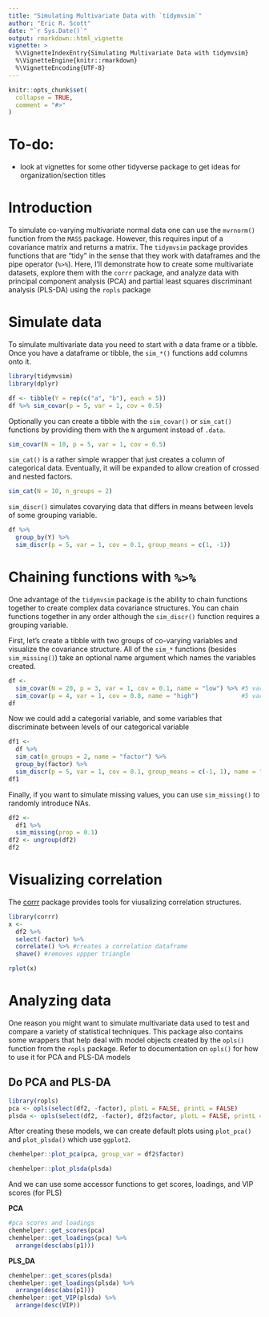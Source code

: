 ```yaml
---
title: "Simulating Multivariate Data with `tidymvsim`"
author: "Eric R. Scott"
date: "`r Sys.Date()`"
output: rmarkdown::html_vignette
vignette: >
  %\VignetteIndexEntry{Simulating Multivariate Data with tidymvsim}
  %\VignetteEngine{knitr::rmarkdown}
  %\VignetteEncoding{UTF-8}
---
```


```r
knitr::opts_chunk$set(
  collapse = TRUE,
  comment = "#>"
)
```

# To-do:

- look at vignettes for some other tidyverse package to get ideas for organization/section titles

# Introduction

To simulate co-varying multivariate normal data one can use the `mvrnorm()` function from the `MASS` package. However, this requires input of a covariance matrix and returns a matrix.  The `tidymvsim` package provides functions that are "tidy" in the sense that they work with dataframes and the pipe operator (`%>%`).  Here, I'll demonstrate how to create some multivariate datasets, explore them with the `corrr` package, and analyze data with principal component analysis (PCA) and partial least squares discriminant analysis (PLS-DA) using the `ropls` package


# Simulate data

To simulate multivariate data you need to start with a data frame or a tibble.  Once you have a dataframe or tibble, the `sim_*()` functions add columns onto it.

```r
library(tidymvsim)
library(dplyr)

df <- tibble(Y = rep(c("a", "b"), each = 5))
df %>% sim_covar(p = 5, var = 1, cov = 0.5)
```


Optionally you can create a tibble with the `sim_covar()` or `sim_cat()` functions by providing them with the `N`  argument instead of `.data`.

```r
sim_covar(N = 10, p = 5, var = 1, cov = 0.5)
```

`sim_cat()` is a rather simple wrapper that just creates a column of categorical data. Eventually, it will be expanded to allow creation of crossed and nested factors.

```r
sim_cat(N = 10, n_groups = 2)
```

`sim_discr()` simulates covarying data that differs in means between levels of some grouping variable.

```r
df %>%
  group_by(Y) %>% 
  sim_discr(p = 5, var = 1, cov = 0.1, group_means = c(1, -1))
```


# Chaining functions with `%>%`

One advantage of the `tidymvsim` package is the ability to chain functions together to create complex data covariance structures. You can chain functions together in any order although the `sim_discr()` function requires a grouping variable.

First, let's create a tibble with two groups of co-varying variables and visualize the covariance structure. All of the `sim_*` functions (besides `sim_missing()`) take an optional name argument which names the variables created.

```r
df <-
  sim_covar(N = 20, p = 3, var = 1, cov = 0.1, name = "low") %>% #5 variables with low covariance
  sim_covar(p = 4, var = 1, cov = 0.8, name = "high")            #5 variables with high covariance
df
```

Now we could add a categorial variable, and some variables that discriminate between levels of our categorical variable

```r
df1 <-
  df %>% 
  sim_cat(n_groups = 2, name = "factor") %>% 
  group_by(factor) %>% 
  sim_discr(p = 5, var = 1, cov = 0.1, group_means = c(-1, 1), name = "discr")
df1
```

Finally, if you want to simulate missing values, you can use `sim_missing()` to randomly introduce NAs.

```r
df2 <-
  df1 %>% 
  sim_missing(prop = 0.1)
df2 <- ungroup(df2)
df2
```

# Visualizing correlation

The [corrr](https://github.com/drsimonj/corrr) package provides tools for viusalizing correlation structures.

```r
library(corrr)
x <-
  df2 %>%
  select(-factor) %>% 
  correlate() %>% #creates a correlation dataframe
  shave() #removes uppper triangle
```

```r
rplot(x) 
```

# Analyzing data

One reason you might want to simulate multivariate data used to test and compare a variety of statistical techniques. This package also contains some wrappers that help deal with model objects created by the `opls()` function from the `ropls` package. Refer to documentation on `opls()` for how to use it for PCA and PLS-DA models

## Do PCA and PLS-DA

```r
library(ropls)
pca <- opls(select(df2, -factor), plotL = FALSE, printL = FALSE)
plsda <- opls(select(df2, -factor), df2$factor, plotL = FALSE, printL = FALSE, predI = 2)
```

After creating these models, we can create default plots using `plot_pca()` and `plot_plsda()` which use `ggplot2`.

```r
chemhelper::plot_pca(pca, group_var = df2$factor)
```

```r
chemhelper::plot_plsda(plsda)
```

And we can use some accessor functions to get scores, loadings, and VIP scores (for PLS)

**PCA**

```r
#pca scores and loadings
chemhelper::get_scores(pca)
chemhelper::get_loadings(pca) %>%
  arrange(desc(abs(p1)))
```

**PLS_DA**

```r
chemhelper::get_scores(plsda)
chemhelper::get_loadings(plsda) %>%
  arrange(desc(abs(p1)))
chemhelper::get_VIP(plsda) %>% 
  arrange(desc(VIP))
```

